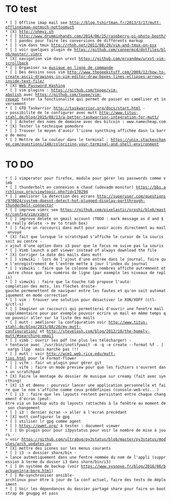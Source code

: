 = TO test =

 * [ ] Offline imap mail see http://blog.tshirtman.fr/2013/3/17/mutt-offlineimap-notmuch-nottoomuch
 * [X] http://ohmyz.sh
 * [ ] http://www.drumminhands.com/2014/06/15/raspberry-pi-photo-booth/
 * [ ] pandoc pour faire les conversions de différents markup
 * [ ] vim dans tmux http://rhnh.net/2011/08/20/vim-and-tmux-on-osx
 * [ ] voir quelques plugin de https://github.com/connermcd/dotfiles/blob/master/.vimrc
 * [X] navigation vim dasn urxvt https://github.com/ervandew/urxvt-vim-scrollback
 * [ ] Organiser sa [[http://beets.radbox.org/|musique en ligne de commande]]
 * [ ] Des dessins sous vim http://www.thegeekstuff.com/2009/12/how-to-create-ascii-drawings-in-vim-editor-draw-boxes-lines-ellipses-arrows-inside-text-file/
 * [X] [[http://crypto.stanford.edu/PwdHash/|Web Password Hashing]]
 * [ ] vim plugins : https://github.com/tpope/vim-abolish avec https://github.com/tpope/vim-repeat tester la fonctionalité qui permet de passer en caméliser et inversement
 * [ ] GTD Taskwrrior http://taskwarrior.org/docs/start.html -> possibilité de le configurer avec mutt http://www.titus-stahl.de/blog/2015/08/13/a-better-taskwarrior-integration-for-mutt/
 * [ ] Acheter des noms de domaine avec des bitcoin : www.namecheap.com
 * [X] Tester la technique pomodoro
 * [ ] Trouver le moyen d'avoir l'icone syncthing affichée dasn la barre de menu
 * [ ] Mettre de la couleur dans le terminal : https://unix.stackexchange.com/questions/148/colorizing-your-terminal-and-shell-environment

= TO DO =
 * [ ] vimperator pour firefox, module pour gérer les passwords comme vimb
 * [ ] thunderbolt en connexion a chaud (udevadm monitor) https://bbs.archlinux.org/viewtopic.php?id=170294
 * [ ] ameliorer la detection des ecrans http://superuser.com/questions/970024/system-doesnt-detect-hot-plugged-display-portthrough-thunderbolt-connector
 * [ ] improve vimrc see https://github.com/pixelastic/oroshi/blob/master/config/vim/vimrc
 * [ ] improve delete on gmail account (TODO : mark message as d and $ to really delete -> mv to trash box)
 * [ ] faire un raccourci dans mutt pour avoir accès directemnt au mail envoyé
 * [X] fait que lorsque le scratchpad s'affiche le cursor de la souris soit au centre -> ajout d'une option dans i3 pour que le focus ne suive pas la souris
 * [ ] Vimb launch a pdf viewer instead of always download the file
 * [X] Corriger la date des mails dans mutt
 * [ ] vimwiki : lors de l'ajout d'une entrée dans le journal, faire que l'enregistrement de l'entrée mette à jour l'index du journal
 * [ ] vimwiki : faire que le colonne des nombres affiche autremnent et autre chose que les numéros de ligne (par exemple les niveaux de replis)
 * [ ] vimwiki : faire que la touche tab propose l'auto-complétion des mots, les flèches droite-gauche permenettent de naviguer entre les fautes et qu'on soit automatiquement en mode correction
 * [ ] vim : trouver une solution pour désactiver le XON/XOFF (ctl-q/ctl-s)
 * [ ] Imaginer un raccourci qui permetterai d'ouvrir une fenetre mail supplémentaire pour par exemple pouvoir écrire un mail en même temps que pouvoir aller sur la liste des mails
 * [ ] mutt : améliorer la configuration voir http://www.titus-stahl.de/blog/2015/08/26/my-mutt-configuration/ et http://stevelosh.com/blog/2012/10/the-homely-mutt/#searching-email
 * [ ] vimb : ouvrir les pdf (ne plus les télécharger) -> tentavie avec `/usr/bin/inotifywait -m -q -e create --format %f . | xargs llpp` mais marche pas !!!
 * [ ] mutt : voir http://wcm1.web.rice.edu/mutt-tips.html pour le Format-flower
 * [ ] vifm : fair un plugin pour gérer git
 * [ ] vifm : faire un mode preview pour que les fichiers s'ouvrent dans un scratchpad
 * [X] Faire le montage du dossier de musique sur creamy (fait avec syncthing)
 * [X] i3 et dmenu : pourvoir lancer une application personnelle et faire que le nom s'affiche comme ceux prédéfinies (console-web-etc...)
 * [ ] i3 : faire que les layouts restent persistant entre chaque changement d'écran (peut-être via un backup auto du layouts rattachés à la fenêtre au moment de son changement
 * [ ] i3 : dernier écran -> aller à l'écran précédant
 * [X] mutt configurer le gpg
 * [ ] utiliser lr gpg comme agent
 * [ ] https://pwmt.org/ à tester : document viewer
 * [ ] Un plugin pour pour i3pystatus pour voir le nombre de mise à jours -> voir https://github.com/ultrabug/py3status/blob/master/py3status/modules/arch_updates.py
 * [X] mettre des icones sur les menus courants 
 * [ ] i3 -> dossier share/bin -> lance autmotiquement dans une fentre nommée du nom de l'appli (suppression à terme du dosser i3 dans share/bin/i3)
 * [ ] Un système de backup (voir https://www.sysnove.fr/blog/2016/06/backupninja-borg.html)
 * [ ] Re-synchroniser ansible-archlinux pour être à jour de la conf actuel, faire des tests de déploiment
 * [ ] Voir les dépendances du dossier partagé share pour faire un bootstrap de gnugpg et pass
